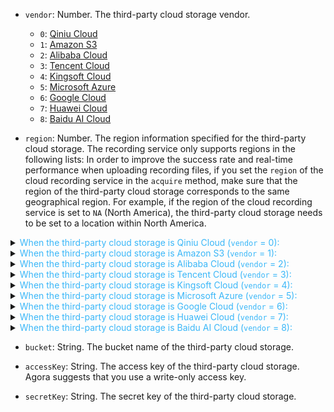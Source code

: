 - `vendor`: Number. The third-party cloud storage vendor.    

  - `0`: [Qiniu Cloud](https://www.qiniu.com/en/products/kodo)
  - `1`: [Amazon S3](https://aws.amazon.com/s3/?nc1=h_ls)
  - `2`: [Alibaba Cloud](https://www.alibabacloud.com/product/oss)
  - `3`: [Tencent Cloud](https://intl.cloud.tencent.com/product/cos)
  - `4`: [Kingsoft Cloud](https://en.ksyun.com/nv/product/KS3.html)
  - `5`: [Microsoft Azure](https://azure.microsoft.com/en-us/services/storage/blobs/)
  - `6`: [Google Cloud](https://cloud.google.com/storage)
  - `7`: [Huawei Cloud](https://www.huaweicloud.com/intl/en-us/product/obs.html)
  - `8`: [Baidu AI Cloud](https://intl.cloud.baidu.com/product/bos.html)

	
- `region`: Number. The region information specified for the third-party cloud storage. The recording service only supports regions in the following lists:
  <Admonition type="info"> In order to improve the success rate and real-time performance when uploading recording files, if you set the <code>region</code> of the cloud recording service in the <code>acquire</code> method, make sure that the region of the third-party cloud storage corresponds to the same geographical region. For example, if the region of the cloud recording service is set to <code>NA</code> (North America), the third-party cloud storage needs to be set to a location within North America.</Admonition>
	
<details>
		<summary><font color="#3ab7f8">When the third-party cloud storage is Qiniu Cloud (<code>vendor</code> = 0):</font></summary>
<ul>
<li><code>0</code>: East China</li>
<li><code>1</code>: North China </li>
<li><code>2</code>: South China</li>
<li><code>3</code>: North America </li>
<li><code>4</code>: Southeast Asia</li>
</ul>
</details>
 
<details>
		<summary><font color="#3ab7f8">When the third-party cloud storage is Amazon S3 (<code>vendor</code> = 1):</font></summary>
<ul>
<li><code>0</code>：US_EAST_1</li>
<li><code>1</code>：US_EAST_2</li>
<li><code>2</code>：US_WEST_1</li>
<li><code>3</code>：US_WEST_2</li>
<li><code>4</code>：EU_WEST_1</li>
<li><code>5</code>：EU_WEST_2</li>
<li><code>6</code>：EU_WEST_3</li>
<li><code>7</code>：EU_CENTRAL_1</li>
<li><code>8</code>：AP_SOUTHEAST_1</li>
<li><code>9</code>：AP_SOUTHEAST_2</li>
<li><code>10</code>：AP_NORTHEAST_1</li>
<li><code>11</code>：AP_NORTHEAST_2</li>
<li><code>12</code>：SA_EAST_1</li>
<li><code>13</code>：CA_CENTRAL_1</li>
<li><code>14</code>：AP_SOUTH_1</li>
<li><code>15</code>：CN_NORTH_1</li>
<li><code>16</code>：CN_NORTHWEST_1</li>
<li><code>18</code>：AF_SOUTH_1</li>
<li><code>19</code>：AP_EAST_1</li>
<li><code>20</code>：AP_NORTHEAST_3</li>
<li><code>21</code>：EU_NORTH_1</li>
<li><code>22</code>：ME_SOUTH_1</li>
<li><code>24</code>：AP_SOUTHEAST_3</li>
<li><code>25</code>：EU_SOUTH_1</li>
<li><code>26</code>：AWS_REGION_NUM</li>
</ul>
</details>

<details>
<summary><font color="#3ab7f8">When the third-party cloud storage is Alibaba Cloud (<code>vendor</code> = 2):</font></summary>
<ul>
<li><code>0</code>: CN_Hangzhou </li>
<li><code>1</code>: CN_Shanghai </li>
<li><code>2</code>: CN_Qingdao </li>
<li><code>3</code>: CN_Beijing</li>
<li><code>4</code>: CN_Zhangjiakou </li>
<li><code>5</code>: CN_Huhehaote </li>
<li><code>6</code>: CN_Shenzhen </li>
<li><code>7</code>: CN_Hongkong </li>
<li><code>8</code>: US_West_1 </li>
<li><code>9</code>: US_East_1 </li>
<li><code>10</code>: AP_Southeast_1 </li>
<li><code>11</code>: AP_Southeast_2 </li>
<li><code>12</code>: AP_Southeast_3 </li>
<li><code>13</code>: AP_Southeast_5 </li>
<li><code>14</code>: AP_Northeast_1 </li>
<li><code>15</code>: AP_South_1 </li>
<li><code>16</code>: EU_Central_1 </li>
<li><code>17</code>: EU_West_1 </li>
<li><code>18</code>: EU_East_1</li>
<li><code>19</code>：AP_Southeast_6</li>	
<li><code>20</code>：CN_Heyuan</li>	
<li><code>21</code>：CN_Guangzhou</li>		
<li><code>22</code>：CN_Chengdu</li>	
</ul>
For details, see <a href="https://www.alibabacloud.com/help/doc-detail/31837.html">Alibaba Cloud Documentation</a>.
</details>

<details>
<summary><font color="#3ab7f8">When the third-party cloud storage is Tencent Cloud (<code>vendor</code> = 3):</font></summary>
<ul>
<li><code>0</code>：AP_Beijing_1</li>
<li><code>1</code>：AP_Beijing</li>
<li><code>2</code>：AP_Shanghai</li>
<li><code>3</code>：AP_Guangzhou</li>
<li><code>4</code>：AP_Chengdu </li>
<li><code>5</code>：AP_Chongqing </li>
<li><code>6</code>：AP_Shenzhen_FSI </li>
<li><code>7</code>：AP_Shanghai_FSI </li>
<li><code>8</code>：AP_Beijing_FSI </li>
<li><code>9</code>：AP_Hongkong </li>
<li><code>10</code>：AP_Singapore </li>
<li><code>11</code>：AP_Mumbai </li>
<li><code>12</code>：AP_Seoul </li>
<li><code>13</code>：AP_Bangkok </li>
<li><code>14</code>：AP_Tokyo </li>
<li><code>15</code>：NA_Siliconvalley </li>
<li><code>16</code>：NA_Ashburn </li>
<li><code>17</code>：NA_Toronto </li>
<li><code>18</code>：EU_Frankfurt </li>
<li><code>19</code>：EU_Moscow</li>
</ul>
</details>
	
<details>
<summary><font color="#3ab7f8">When the third-party cloud storage is Kingsoft Cloud (<code>vendor</code> = 4):</font></summary>
<ul>
<li><code>0</code>：CN_Hangzhou</li>
<li><code>1</code>：CN_Shanghai</li>
<li><code>2</code>：CN_Qingdao</li>
<li><code>3</code>：CN_Beijing</li>
<li><code>4</code>：CN_Guangzhou</li>
<li><code>5</code>：CN_Hongkong</li>
<li><code>6</code>：JR_Beijing</li>
<li><code>7</code>：JR_Shanghai</li>
<li><code>8</code>：NA_Russia_1</li>
<li><code>9</code>：NA_Singapore_1</li>
</ul>
</details>
	
<details>
		<summary><font color="#3ab7f8">When the third-party cloud storage is Microsoft Azure (<code>vendor</code> = 5): </font></summary>
<summary>The <code>region</code> parameter has no effect, whether or not it is set.</summary>
</details>
	
<details>
		<summary><font color="#3ab7f8">When the third-party cloud storage is Google Cloud (<code>vendor</code> = 6): </font></summary>
		<summary>The <code>region</code> parameter has no effect, whether or not it is set.</summary>
</details>
	
<details>
<summary><font color="#3ab7f8">When the third-party cloud storage is Huawei Cloud (<code>vendor</code> = 7):</font></summary>
<ul>
<li><code>0</code>：CN_North_1</li>
<li><code>1</code>：CN_North_4</li>
<li><code>2</code>：CN_East_2</li>
<li><code>3</code>：CN_East_3</li>
<li><code>4</code>：CN_South_1</li>
<li><code>5</code>：CN_Southwest_2</li>
<li><code>6</code>：AP_Southeast_1</li>
<li><code>7</code>：AP_Southeast_2</li>
<li><code>8</code>：AP_Southeast_3</li>
<li><code>9</code>：AF_South_1</li>
<li><code>10</code>：SA_Argentina_1</li>
<li><code>11</code>：SA_Peru_1</li>
<li><code>12</code>：NA_Mexico_1</li>
<li><code>13</code>：SA_Brazil_1</li>
<li><code>14</code>：LA_South_2</li>
<li><code>15</code>：SA_Chile_1</li>
</ul>
</details>
	
<details>
<summary><font color="#3ab7f8">When the third-party cloud storage is Baidu AI Cloud (<code>vendor</code> = 8):</font></summary>
<ul>
<li><code>0</code>：Beijing</li>
<li><code>1</code>：Baoding</li>
<li><code>2</code>：Suzhou</li>
<li><code>3</code>：Guangzhou</li>
<li><code>4</code>：Hongkong</li>
<li><code>5</code>：Singapore</li>
<li><code>6</code>：Wuhan</li>
<li><code>7</code>：Shanghai</li>
</ul>
</details>		

- `bucket`: String. The bucket name of the third-party cloud storage. 

- `accessKey`: String. The access key of the third-party cloud storage. Agora suggests that you use a write-only access key.

- `secretKey`: String. The secret key of the third-party cloud storage.